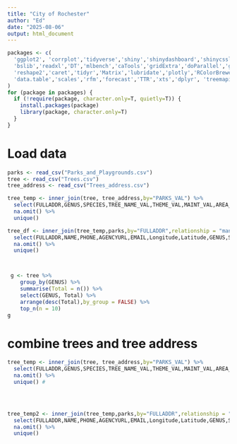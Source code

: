 ```yaml
---
title: "City of Rochester"
author: "Ed"
date: "2025-08-06"
output: html_document
---
```


```r

packages <- c(
  'ggplot2', 'corrplot','tidyverse','shiny','shinydashboard','shinycssloaders',
  'bslib','readxl','DT','mlbench','caTools','gridExtra','doParallel','grid',
  'reshape2','caret','tidyr','Matrix','lubridate','plotly','RColorBrewer',
  'data.table','scales','rfm','forecast','TTR','xts','dplyr', 'treemapify','leaflet'
)
for (package in packages) {
  if (!require(package, character.only=T, quietly=T)) {
    install.packages(package)
    library(package, character.only=T)
  }
}

```

# Load data
```r
parks <- read_csv("Parks_and_Playgrounds.csv")
tree <- read_csv("Trees.csv")
tree_address <- read_csv("Trees_address.csv")
```
```r
tree_temp <- inner_join(tree, tree_address,by="PARKS_VAL") %>%
  select(FULLADDR,GENUS,SPECIES,TREE_NAME_VAL,THEME_VAL,MAINT_VAL,AREA_VAL) %>%
  na.omit() %>%
  unique()

tree_df <- inner_join(tree_temp,parks,by="FULLADDR",relationship = "many-to-many") %>%
  select(FULLADDR,NAME,PHONE,AGENCYURL,EMAIL,Longitude,Latitude,GENUS,SPECIES,TREE_NAME_VAL,THEME_VAL,MAINT_VAL,AREA_VAL) %>%
  na.omit() %>%
  unique()
```


```r

```


```r
```

```r
 g <- tree %>%
    group_by(GENUS) %>%
    summarise(Total = n()) %>%
    select(GENUS, Total) %>% 
    arrange(desc(Total),by_group = FALSE) %>%
    top_n(n = 10)
g
```

# combine trees and tree address
```r
tree_temp <- inner_join(tree, tree_address,by="PARKS_VAL") %>%
  select(FULLADDR,GENUS,SPECIES,TREE_NAME_VAL,THEME_VAL,MAINT_VAL,AREA_VAL) %>%
  na.omit() %>%
  unique() #


  

```

```r
tree_temp2 <- inner_join(tree_temp,parks,by="FULLADDR",relationship = "many-to-many") %>%
  select(FULLADDR,NAME,PHONE,AGENCYURL,EMAIL,Longitude,Latitude,GENUS,SPECIES,TREE_NAME_VAL,THEME_VAL,MAINT_VAL,AREA_VAL) %>%
  na.omit() %>%
  unique()
```
```r

```